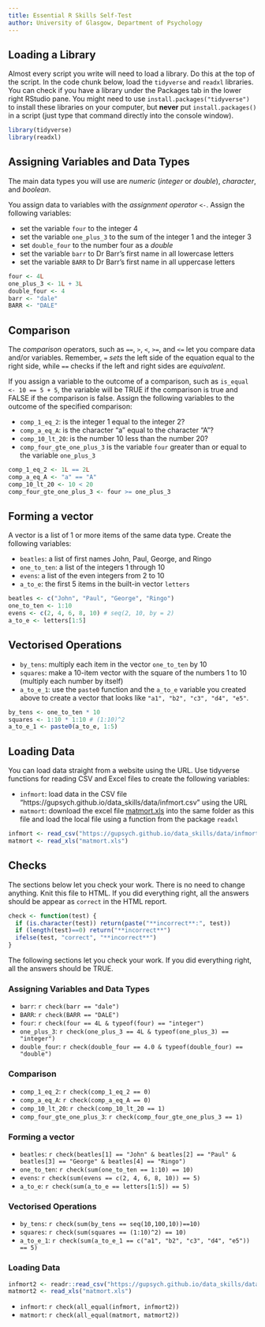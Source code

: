 ```yaml
---
title: Essential R Skills Self-Test
author: University of Glasgow, Department of Psychology
---
```


## Loading a Library

Almost every script you write will need to load a library. Do this at the top of the script. 
In the code chunk below, load the `tidyverse` and `readxl` libraries. You can check if you have a library under the Packages tab in the lower right RStudio pane. You might need to use `install.packages("tidyverse")` to install these libraries on your computer, but **never** put `install.packages()` in a script (just type that command directly into the console window).

```r
library(tidyverse)
library(readxl)
```

## Assigning Variables and Data Types

The main data types you will use are *numeric* (*integer* or *double*), *character*, and *boolean*.

You assign data to variables with the *assignment operator* `<-`. Assign the following variables:


* set the variable `four` to the integer 4
* set the variable `one_plus_3` to the sum of the integer 1 and the integer 3
* set `double_four` to the number four as a *double*
* set the variable `barr` to Dr Barr's first name in all lowercase letters
* set the variable `BARR` to Dr Barr's first name in all uppercase letters


```r
four <- 4L
one_plus_3 <- 1L + 3L
double_four <- 4
barr <- "dale"
BARR <- "DALE"
```

## Comparison

The *comparison* operators, such as `==`, `>`, `<`, `>=`, and `<=` let you compare data and/or variables. Remember, `=` *sets* the left side of the equation equal to the right side, while `==` checks if the left and right sides are *equivalent*.

If you assign a variable to the outcome of a comparison, such as `is_equal <- 10 == 5 + 5`, the variable will be TRUE if the comparison is true and FALSE if the comparison is false. Assign the following variables to the outcome of the specified comparison:

* `comp_1_eq_2`: is the integer 1 equal to the integer 2?
* `comp_a_eq_A`: is the character "a" equal to the character "A"?
* `comp_10_lt_20`: is the number 10 less than the number 20?
* `comp_four_gte_one_plus_3` is the variable `four` greater than or equal to the variable `one_plus_3`

```r
comp_1_eq_2 <- 1L == 2L
comp_a_eq_A <- "a" == "A"
comp_10_lt_20 <- 10 < 20
comp_four_gte_one_plus_3 <- four >= one_plus_3
```


## Forming a vector

A vector is a list of 1 or more items of the same data type. Create the following variables:

* `beatles`: a list of first names John, Paul, George, and Ringo
* `one_to_ten`: a list of the integers 1 through 10
* `evens`: a list of the even integers from 2 to 10
* `a_to_e`: the first 5 items in the built-in vector `letters`

```r
beatles <- c("John", "Paul", "George", "Ringo")
one_to_ten <- 1:10
evens <- c(2, 4, 6, 8, 10) # seq(2, 10, by = 2)
a_to_e <- letters[1:5]
```

## Vectorised Operations

* `by_tens`: multiply each item in the vector `one_to_ten` by 10
* `squares`: make a 10-item vector with the square of the numbers 1 to 10 (multiply each number by itself)
* `a_to_e_1`: use the `paste0` function and the `a_to_e` variable you created above to create a vector that looks like `"a1", "b2", "c3", "d4", "e5"`.

```r
by_tens <- one_to_ten * 10
squares <- 1:10 * 1:10 # (1:10)^2
a_to_e_1 <- paste0(a_to_e, 1:5)
```

## Loading Data

You can load data straight from a website using the URL. Use tidyverse functions for reading CSV and Excel files to create the following variables:

* `infmort`: load data in the CSV file "https://gupsych.github.io/data_skills/data/infmort.csv" using the URL
* `matmort`: download the excel file [matmort.xls](https://gupsych.github.io/data_skills/data/matmort.xls) into the same folder as this file and load the local file using a function from the package `readxl`

```r
infmort <- read_csv("https://gupsych.github.io/data_skills/data/infmort.csv")
matmort <- read_xls("matmort.xls")
```

## Checks

The sections below let you check your work. There is no need to change anything. Knit this file to HTML. If you did everything right, all the answers should be appear as `correct` in the HTML report.

```r
check <- function(test) {
  if (is.character(test)) return(paste("**incorrect**:", test))
  if (length(test)==0) return("**incorrect**")
  ifelse(test, "correct", "**incorrect**")
}
```


The following sections let you check your work. If you did everything right, all the answers should be TRUE.

### Assigning Variables and Data Types

* `barr`: `r check(barr == "dale")`
* `BARR`: `r check(BARR == "DALE")`
* `four`: `r check(four == 4L & typeof(four) == "integer")`
* `one_plus_3`: `r check(one_plus_3 == 4L & typeof(one_plus_3) == "integer")`
* `double_four`: `r check(double_four == 4.0 & typeof(double_four) == "double")`

### Comparison

* `comp_1_eq_2`: `r check(comp_1_eq_2 == 0)`
* `comp_a_eq_A`: `r check(comp_a_eq_A == 0)`
* `comp_10_lt_20`: `r check(comp_10_lt_20 == 1)`
* `comp_four_gte_one_plus_3`: `r check(comp_four_gte_one_plus_3 == 1)`

### Forming a vector

* `beatles`: `r check(beatles[1] == "John" & beatles[2] == "Paul" & beatles[3] == "George" & beatles[4] == "Ringo")`
* `one_to_ten`: `r check(sum(one_to_ten == 1:10) == 10)`
* `evens`: `r check(sum(evens == c(2, 4, 6, 8, 10)) == 5)`
* `a_to_e`: `r check(sum(a_to_e == letters[1:5]) == 5)`

### Vectorised Operations

* `by_tens`: `r check(sum(by_tens == seq(10,100,10))==10)`
* `squares`: `r check(sum(squares == (1:10)^2) == 10)`
* `a_to_e_1`: `r check(sum(a_to_e_1 == c("a1", "b2", "c3", "d4", "e5")) == 5)`

### Loading Data

```r
infmort2 <- readr::read_csv("https://gupsych.github.io/data_skills/data/infmort.csv")
matmort2 <- read_xls("matmort.xls")
```

* `infmort`: `r check(all_equal(infmort, infmort2))`
* `matmort`: `r check(all_equal(matmort, matmort2))`



